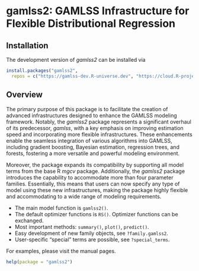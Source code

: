 # gamlss2: GAMLSS Infrastructure for Flexible Distributional Regression

## Installation

The development version of _gamlss2_ can be installed via

```r
install.packages("gamlss2",
  repos = c("https://gamlss-dev.R-universe.dev", "https://cloud.R-project.org"))
```

## Overview 

The primary purpose of this package is to facilitate the creation of advanced infrastructures
designed to enhance the GAMLSS modeling framework. Notably, the _gamlss2_ package represents a
significant overhaul of its predecessor, _gamlss_, with a key emphasis on improving estimation
speed and incorporating more flexible infrastructures. These enhancements enable the seamless
integration of various algorithms into GAMLSS, including gradient boosting, Bayesian estimation,
regression trees, and forests, fostering a more versatile and powerful modeling environment.

Moreover, the package expands its compatibility by supporting all model terms from the base
R _mgcv_ package. Additionally, the _gamlss2_ package introduces the capability to
accommodate more than four parameter families. Essentially, this means that users can now
specify any type of model using these new infrastructures, making the package highly
flexible and accommodating to a wide range of modeling requirements.

* The main model function is `gamlss2()`.
* The default optimizer functions is `RS()`. Optimizer functions can be exchanged.
* Most important methods: `summary()`, `plot()`, `predict()`.
* Easy development of new family objects, see `?family.gamlss2`.
* User-specific "special" terms are possible, see `?special_terms`.

For examples, please visit the manual pages.

```r
help(package = "gamlss2")
```
